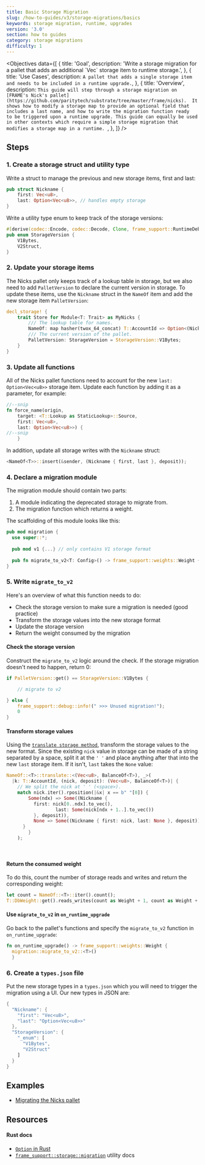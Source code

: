 ```yaml
---
title: Basic Storage Migration
slug: /how-to-guides/v3/storage-migrations/basics
keywords: storage migration, runtime, upgrades
version: '3.0' 
section: how to guides
category: storage migrations
difficulty: 1
---
```


<Objectives
  data={[
    {
      title: 'Goal',
      description: 'Write a storage migration for a pallet that adds an additional \`Vec<u8>\` storage item to runtime storage.',
    },
    {
      title: 'Use Cases',
      description:
        `A pallet that adds a single storage item and needs to be included in a runtime upgrade.`,
    },
    {
      title: 'Overview',
      description:
        `This guide will step through a storage migration on [FRAME's Nick's pallet](https://github.com/paritytech/substrate/tree/master/frame/nicks). 
        It shows how to modify a storage map to provide an optional field that includes a last name, and how to write the migration function ready 
        to be triggered upon a runtime upgrade. This guide can equally be used in other contexts which require a simple storage migration that 
        modifies a storage map in a runtime.
        `,
    },
  ]}
/>

## Steps

### 1. Create a storage struct and utility type

Write a struct to manage the previous and new storage items, first and last:

```rust
pub struct Nickname {
    first: Vec<u8>,
    last: Option<Vec<u8>>, // handles empty storage
}
```

Write a utility type enum to keep track of the storage versions:

```rust
#[derive(codec::Encode, codec::Decode, Clone, frame_support::RuntimeDebug, PartialEq)]
pub enum StorageVersion {
	V1Bytes,
	V2Struct,
}
```

### 2. Update your storage items

The Nicks pallet only keeps track of a lookup table in storage, but we also need to add `PalletVersion` to
declare the current version in storage. To update these items, use the `Nickname` struct in the `NameOf` item and add the new storage item `PalletVersion`:

```rust
decl_storage! {
	trait Store for Module<T: Trait> as MyNicks {
		/// The lookup table for names.
		NameOf: map hasher(twox_64_concat) T::AccountId => Option<(Nickname, BalanceOf<T>)>;
		/// The current version of the pallet.
		PalletVersion: StorageVersion = StorageVersion::V1Bytes;
	}
}
```

### 3. Update all functions

All of the Nicks pallet functions need to account for the new `last: Option<Vec<u8>>` storage item. Update each function by adding it as a parameter, for example:

```rust
//--snip
fn force_name(origin,
    target: <T::Lookup as StaticLookup>::Source,
    first: Vec<u8>,
    last: Option<Vec<u8>>) {
//--snip
    }
```

In addition, update all storage writes with the `Nickname` struct:

```rust
<NameOf<T>>::insert(&sender, (Nickname { first, last }, deposit));
```

### 4. Declare a migration module

The migration module should contain two parts:

1. A module indicating the deprecated storage to migrate from.
2. The migration function which returns a weight.

The scaffolding of this module looks like this:

```rust
pub mod migration {
  use super::*;
  
  pub mod v1 {...} // only contains V1 storage format
  
  pub fn migrate_to_v2<T: Config>() -> frame_support::weights::Weight {...} // contains checks and transforms storage to V2 format
}
```

### 5. Write `migrate_to_v2`

Here's an overview of what this function needs to do:

- Check the storage version to make sure a migration is needed (good practice)
- Transform the storage values into the new storage format
- Update the storage version
- Return the weight consumed by the migration

#### Check the storage version

Construct the `migrate_to_v2` logic around the check. If the storage migration doesn't need to happen, return 0:

```rust
if PalletVersion::get() == StorageVersion::V1Bytes {

    // migrate to v2

} else {
    frame_support::debug::info!(" >>> Unused migration!");
    0
}
```

#### Transform storage values

Using the [`translate storage method`][translate-storage-rustdocs],
transform the storage values to the new format. Since the existing `nick` value in storage can be made of a string separated by a
space, split it at the `' '` and place anything after that into the new `last` storage item. If it isn't, `last` takes the `None` value:

```rust
NameOf::<T>::translate::<(Vec<u8>, BalanceOf<T>), _>(
  |k: T::AccountId, (nick, deposit): (Vec<u8>, BalanceOf<T>)| {
    // We split the nick at ' ' (<space>).
    match nick.iter().rposition(|&x| x == b" "[0]) {
        Some(ndx) => Some((Nickname {
          first: nick[0..ndx].to_vec(),
				  last: Some(nick[ndx + 1..].to_vec())
          }, deposit)),
          None => Some((Nickname { first: nick, last: None }, deposit))
      }
		}
	);
```
<br />
<Message
  type={`green`}
  title={`Tip`}
  text={`Remove 'Option' wrapping to make sure 
  decoding works properly.`}
/>

#### Return the consumed weight

To do this, count the number of storage reads and writes and return the corresponding weight:

```rust
let count = NameOf::<T>::iter().count();
T::DbWeight::get().reads_writes(count as Weight + 1, count as Weight + 1)
```

#### Use `migrate_to_v2` in `on_runtime_upgrade`

Go back to the pallet's functions and specify the `migrate_to_v2` function in `on_runtime_upgrade`:

```rust
fn on_runtime_upgrade() -> frame_support::weights::Weight {
  migration::migrate_to_v2::<T>()
  }
```

### 6. Create a `types.json` file

Put the new storage types in a `types.json` which you will need to trigger the migration using a UI. Our new types in JSON are:

```rust
{
  "Nickname": {
    "first": "Vec<u8>",
    "last": "Option<Vec<u8>>"
  },
  "StorageVersion": {
    "_enum": [
      "V1Bytes",
      "V2Struct"
    ]
  }
}
```

## Examples

- [Migrating the Nicks pallet][nicks-migration-htg-diff]

## Resources

#### Rust docs

- [`Option` in Rust](https://doc.rust-lang.org/std/option/)
- [`frame_support::storage::migration`](/rustdocs/latest/frame_support/storage/migration/index.html) utility docs

[translate-storage-rustdocs]: /rustdocs/latest/frame_support/storage/types/struct.StorageMap.html#method.translate
[nicks-migration-htg-diff]: https://github.com/substrate-developer-hub/migration-example/pull/2/files

